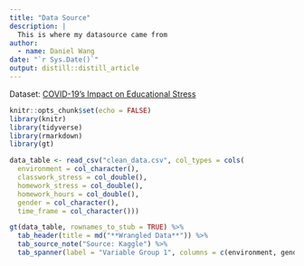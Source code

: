 ```yaml
---
title: "Data Source"
description: |
  This is where my datasource came from
author:
  - name: Daniel Wang
date: "`r Sys.Date()`"
output: distill::distill_article
---
```


Dataset: [COVID-19's Impact on Educational Stress](https://www.kaggle.com/bsoyka3/educational-stress-due-to-the-coronavirus-pandemic)


```r
knitr::opts_chunk$set(echo = FALSE)
library(knitr)
library(tidyverse)
library(rmarkdown)
library(gt)

```

```r
data_table <- read_csv("clean_data.csv", col_types = cols(
  environment = col_character(),
  classwork_stress = col_double(),
  homework_stress = col_double(),
  homework_hours = col_double(),
  gender = col_character(),
  time_frame = col_character()))
```

```r
gt(data_table, rownames_to_stub = TRUE) %>% 
  tab_header(title = md("**Wrangled Data**")) %>% 
  tab_source_note("Source: Kaggle") %>% 
  tab_spanner(label = "Variable Group 1", columns = c(environment, gender, time_frame, classwork_stress, homework_stress))
```






